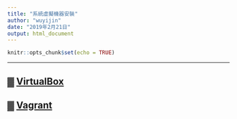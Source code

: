 ---
title: "系統虛擬機器安裝"
author: "wuyijin"
date: "2019年2月21日"
output: html_document
---

```{r setup, include=FALSE}
knitr::opts_chunk$set(echo = TRUE)
```

<hr/>
## ▓ <a href="https://github.com/yijinwu1/Installation-Manual/tree/master/virtualbox" target="_blank">VirtualBox</a>
## ▓ <a href="https://github.com/yijinwu1/Installation-Manual/tree/master/Vagrant" target="_blank">Vagrant</a>